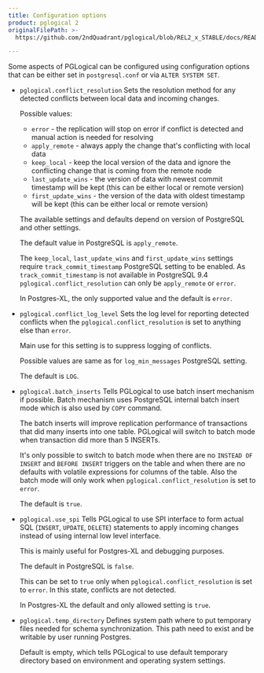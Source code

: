 ```yaml
---
title: Configuration options
product: pglogical 2
originalFilePath: >-
  https://github.com/2ndQuadrant/pglogical/blob/REL2_x_STABLE/docs/README.md?plain=1#L687-#L767

---
```


Some aspects of PGLogical can be configured using configuration options that
can be either set in `postgresql.conf` or via `ALTER SYSTEM SET`.

-   `pglogical.conflict_resolution`
    Sets the resolution method for any detected conflicts between local data
    and incoming changes.

    Possible values:

    -   `error` - the replication will stop on error if conflict is detected and
        manual action is needed for resolving
    -   `apply_remote` - always apply the change that's conflicting with local
        data
    -   `keep_local` - keep the local version of the data and ignore the
         conflicting change that is coming from the remote node
    -   `last_update_wins` - the version of data with newest commit timestamp
         will be kept (this can be either local or remote version)
    -   `first_update_wins` - the version of the data with oldest timestamp will
         be kept (this can be either local or remote version)

    The available settings and defaults depend on version of PostgreSQL and
    other settings.

    The default value in PostgreSQL is `apply_remote`.

    The `keep_local`, `last_update_wins` and `first_update_wins` settings
    require `track_commit_timestamp` PostgreSQL setting to be enabled. As
    `track_commit_timestamp` is not available in PostgreSQL 9.4
    `pglogical.conflict_resolution` can only be `apply_remote` or `error`.

    In Postgres-XL, the only supported value and the default is `error`.

-   `pglogical.conflict_log_level`
    Sets the log level for reporting detected conflicts when the
    `pglogical.conflict_resolution` is set to anything else than `error`.

    Main use for this setting is to suppress logging of conflicts.

    Possible values are same as for `log_min_messages` PostgreSQL setting.

    The default is `LOG`.

-   `pglogical.batch_inserts`
    Tells PGLogical to use batch insert mechanism if possible. Batch mechanism
    uses PostgreSQL internal batch insert mode which is also used by `COPY`
    command.

    The batch inserts will improve replication performance of transactions that
    did many inserts into one table. PGLogical will switch to batch mode when
    transaction did more than 5 INSERTs.

    It's only possible to switch to batch mode when there are no
    `INSTEAD OF INSERT` and `BEFORE INSERT` triggers on the table and when
    there are no defaults with volatile expressions for columns of the table.
    Also the batch mode will only work when `pglogical.conflict_resolution` is
    set to `error`.

    The default is `true`.

-   `pglogical.use_spi`
      Tells PGLogical to use SPI interface to form actual SQL
      (`INSERT`, `UPDATE`, `DELETE`) statements to apply incoming changes instead
      of using internal low level interface.

      This is mainly useful for Postgres-XL and debugging purposes.

      The default in PostgreSQL is `false`.

      This can be set to `true` only when `pglogical.conflict_resolution` is set to `error`.
    In this state, conflicts are not detected.

      In Postgres-XL the default and only allowed setting is `true`.

-   `pglogical.temp_directory`
    Defines system path where to put temporary files needed for schema
    synchronization. This path need to exist and be writable by user running
    Postgres.

    Default is empty, which tells PGLogical to use default temporary directory
    based on environment and operating system settings.
